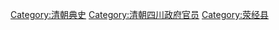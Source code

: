 [[Category:清朝典史|Category:清朝典史]]
[[Category:清朝四川政府官员|Category:清朝四川政府官员]]
[[Category:荥经县|Category:荥经县]]
